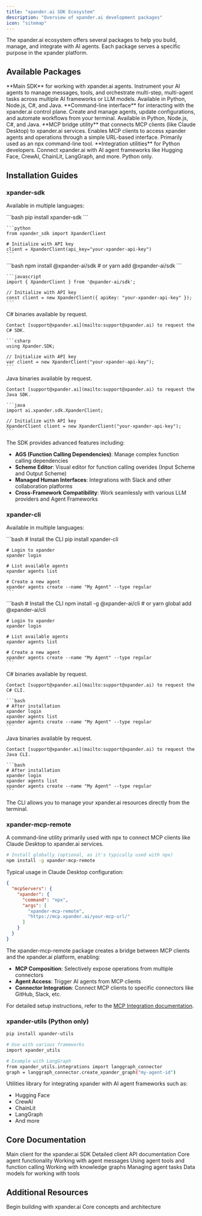 ```yaml
---
title: "xpander.ai SDK Ecosystem"
description: "Overview of xpander.ai development packages"
icon: "sitemap"
---
```


The xpander.ai ecosystem offers several packages to help you build, manage, and integrate with AI agents. Each package serves a specific purpose in the xpander platform.

## Available Packages

<CardGroup cols={2}>
  <Card title="xpander-sdk" icon="microchip" href="/api-reference/07-sdk/xpander-sdk/XpanderClient">
    **Main SDK** for working with xpander.ai agents. Instrument your AI agents to manage messages, tools, and orchestrate multi-step, multi-agent tasks across multiple AI frameworks or LLM models. Available in Python, Node.js, C#, and Java.
  </Card>
  <Card title="xpander-cli" icon="terminal" href="/api-reference/07-sdk/client/cli">
    **Command-line interface** for interacting with the xpander.ai control plane. Create and manage agents, update configurations, and automate workflows from your terminal. Available in Python, Node.js, C#, and Java.
  </Card>
  <Card title="xpander-mcp-remote" icon="cloud" href="/api-reference/07-sdk/client/mcp-remote">
    **MCP bridge utility** that connects MCP clients (like Claude Desktop) to xpander.ai services. Enables MCP clients to access xpander agents and operations through a simple URL-based interface. Primarily used as an npx command-line tool.
  </Card>
  <Card title="xpander-utils" icon="tools" href="/api-reference/07-sdk/client/utils">
    **Integration utilities** for Python developers. Connect xpander.ai with AI agent frameworks like Hugging Face, CrewAI, ChainLit, LangGraph, and more. Python only.
  </Card>
</CardGroup>

## Installation Guides

### xpander-sdk

Available in multiple languages:

<Tabs>
  <Tab title="Python">
    ```bash
    pip install xpander-sdk
    ```
    
    ```python
    from xpander_sdk import XpanderClient
    
    # Initialize with API key
    client = XpanderClient(api_key="your-xpander-api-key")
    ```
  </Tab>
  <Tab title="Node.js">
    ```bash
    npm install @xpander-ai/sdk
    # or
    yarn add @xpander-ai/sdk
    ```
    
    ```javascript
    import { XpanderClient } from '@xpander-ai/sdk';
    
    // Initialize with API key
    const client = new XpanderClient({ apiKey: "your-xpander-api-key" });
    ```
  </Tab>
  <Tab title="C#">
    C# binaries available by request.
    
    Contact [support@xpander.ai](mailto:support@xpander.ai) to request the C# SDK.
    
    ```csharp
    using Xpander.SDK;
    
    // Initialize with API key
    var client = new XpanderClient("your-xpander-api-key");
    ```
  </Tab>
  <Tab title="Java">
    Java binaries available by request.
    
    Contact [support@xpander.ai](mailto:support@xpander.ai) to request the Java SDK.
    
    ```java
    import ai.xpander.sdk.XpanderClient;
    
    // Initialize with API key
    XpanderClient client = new XpanderClient("your-xpander-api-key");
    ```
  </Tab>
</Tabs>

The SDK provides advanced features including:
- **AGS (Function Calling Dependencies)**: Manage complex function calling dependencies
- **Scheme Editor**: Visual editor for function calling overides (Input Scheme and Output Scheme)
- **Managed Human Interfaces**: Integrations with Slack and other collaboration platforms
- **Cross-Framework Compatibility**: Work seamlessly with various LLM providers and Agent Frameworks

### xpander-cli

Available in multiple languages:

<Tabs>
  <Tab title="Python">
    ```bash
    # Install the CLI
    pip install xpander-cli
    
    # Login to xpander
    xpander login
    
    # List available agents
    xpander agents list
    
    # Create a new agent
    xpander agents create --name "My Agent" --type regular
    ```
  </Tab>
  <Tab title="Node.js">
    ```bash
    # Install the CLI
    npm install -g @xpander-ai/cli
    # or
    yarn global add @xpander-ai/cli
    
    # Login to xpander
    xpander login
    
    # List available agents
    xpander agents list
    
    # Create a new agent
    xpander agents create --name "My Agent" --type regular
    ```
  </Tab>
  <Tab title="C#/.NET">
    C# binaries available by request.
    
    Contact [support@xpander.ai](mailto:support@xpander.ai) to request the C# CLI.
    
    ```bash
    # After installation
    xpander login
    xpander agents list
    xpander agents create --name "My Agent" --type regular
    ```
  </Tab>
  <Tab title="Java">
    Java binaries available by request.
    
    Contact [support@xpander.ai](mailto:support@xpander.ai) to request the Java CLI.
    
    ```bash
    # After installation
    xpander login
    xpander agents list
    xpander agents create --name "My Agent" --type regular
    ```
  </Tab>
</Tabs>

The CLI allows you to manage your xpander.ai resources directly from the terminal.

### xpander-mcp-remote

A command-line utility primarily used with npx to connect MCP clients like Claude Desktop to xpander.ai services.

```bash
# Install globally (optional, as it's typically used with npx)
npm install -g xpander-mcp-remote
```

Typical usage in Claude Desktop configuration:

```json
{
  "mcpServers": {
    "xpander": {
      "command": "npx",
      "args": [
        "xpander-mcp-remote",
        "https://mcp.xpander.ai/your-mcp-url/"
      ]
    }
  }
}
```

The xpander-mcp-remote package creates a bridge between MCP clients and the xpander.ai platform, enabling:

- **MCP Composition**: Selectively expose operations from multiple connectors
- **Agent Access**: Trigger AI agents from MCP clients
- **Connector Integration**: Connect MCP clients to specific connectors like GitHub, Slack, etc.

For detailed setup instructions, refer to the [MCP Integration documentation](/docs/05-human-interfaces/04-mcp).

### xpander-utils (Python only)

```bash
pip install xpander-utils

# Use with various frameworks
import xpander_utils

# Example with LangGraph
from xpander_utils.integrations import langgraph_connector
graph = langgraph_connector.create_xpander_graph("my-agent-id")
```

Utilities library for integrating xpander with AI agent frameworks such as:
- Hugging Face
- CrewAI
- ChainLit
- LangGraph
- And more

## Core Documentation

<CardGroup cols={2}>
  <Card title="XpanderClient" icon="plug" href="/api-reference/07-sdk/xpander-sdk/XpanderClient">
    Main client for the xpander.ai SDK
  </Card>
  <Card title="Client API" icon="code" href="/api-reference/07-sdk/client/index">
    Detailed client API documentation
  </Card>
  <Card title="Agent" icon="robot" href="/api-reference/07-sdk/xpander-sdk/agent">
    Core agent functionality
  </Card>
  <Card title="Agent.Messages" icon="brain" href="/api-reference/07-sdk/xpander-sdk/Agent.Messages">
    Working with agent messages
  </Card>
  <Card title="Agent.Tools" icon="wrench" href="/api-reference/07-sdk/xpander-sdk/Agent.Tools">
    Using agent tools and function calling
  </Card>
  <Card title="Agent.Graph" icon="diagram-project" href="/api-reference/07-sdk/xpander-sdk/Agent.Graph">
    Working with knowledge graphs
  </Card>
  <Card title="Tasks" icon="play" href="/api-reference/07-sdk/xpander-sdk/Tasks">
    Managing agent tasks
  </Card>
  <Card title="Tool Models" icon="box" href="/api-reference/07-sdk/xpander-sdk/tool-models">
    Data models for working with tools
  </Card>
</CardGroup>

## Additional Resources

<CardGroup cols={3}>
  <Card title="Getting Started" icon="rocket" href="/docs/01-get-started/02-sdk-overview">
    Begin building with xpander.ai
  </Card>
  <Card title="Concepts" icon="lightbulb" href="/docs/01-get-started/01-index">
    Core concepts and architecture
  </Card>
</CardGroup>